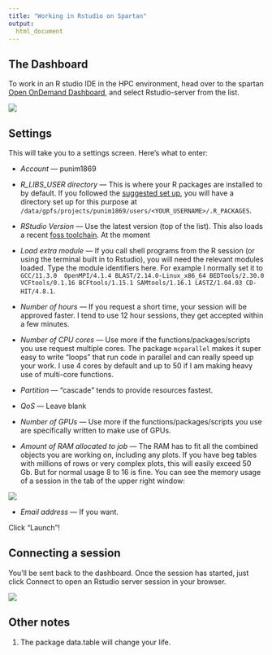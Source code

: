 ---
title: "Working in Rstudio on Spartan"
output:
  html_document
---

## The Dashboard

To work in an R studio IDE in the HPC environment, head over to the spartan [Open OnDemand Dashboard](https://spartan-ood.hpc.unimelb.edu.au/pun/sys/dashboard/batch_connect/sessions), and select Rstudio-server from the list.

![](images/ondemandR.png)

## Settings

This will take you to a settings screen. Here's what to enter:

- *Account* --- punim1869

- *R_LIBS_USER directory* --- This is where your R packages are installed to by default. If you followed the [suggested set up](./getting_started.html), you will have a directory set up for this purpose at `/data/gpfs/projects/punim1869/users/<YOUR_USERNAME>/.R_PACKAGES`.

- *RStudio Version* --- Use the latest version (top of the list). This also loads a recent [foss toolchain](tutorial_module.html).
 At the moment 
- *Load extra module* --- If you call shell programs from the R session (or using the terminal built in to Rstudio), you will need the relevant modules loaded. Type the module identifiers here. For example I normally set it to `GCC/11.3.0  OpenMPI/4.1.4 BLAST/2.14.0-Linux_x86_64 BEDTools/2.30.0 VCFtools/0.1.16 BCFtools/1.15.1 SAMtools/1.16.1 LASTZ/1.04.03 CD-HIT/4.8.1`.

- *Number of hours* --- If you request a short time, your session will be approved faster. I tend to use 12 hour sessions, they get accepted within a few minutes.

- *Number of CPU cores* --- Use more if the functions/packages/scripts you use request multiple cores. The package `mcparallel` makes it super easy to write "loops" that run code in parallel and can really speed up your work. I use 4 cores by default and up to 50 if I am making heavy use of multi-core functions.

- *Partition* --- "cascade" tends to provide resources fastest.

- *QoS* --- Leave blank

- *Number of GPUs* --- Use more if the functions/packages/scripts you use are specifically written to make use of GPUs.

- *Amount of RAM allocated to job* --- The RAM has to fit all the combined objects you are working on, including any plots. If you have beg tables with millions of rows or very complex plots, this will easily exceed 50 Gb. But for normal usage 8 to 16 is fine. You can see the memory usage of a session in the <environment> tab of the upper right window:

![](images/RRam.png)

- *Email address* --- If you want.

Click "Launch"!

## Connecting a session

You'll be sent back to the dashboard. Once the session has started, just click Connect to open an Rstudio server session in your browser.

![](images/Rinteractives.png)

## Other notes

1) The package data.table will change your life.